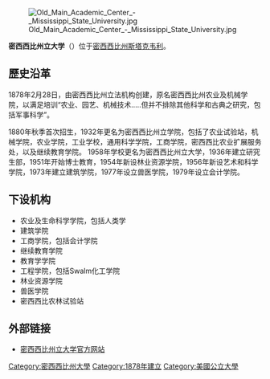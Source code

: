[[File:Old_Main_Academic_Center_-_Mississippi_State_University.jpg|thumb]]

'''密西西比州立大学'''（{{lang-en|Mississippi State University}}）位于[[密西西比州|密西西比州]][[斯塔克韦利|斯塔克韦利]]。

== 歷史沿革 ==
1878年2月28日，由密西西比州立法机构创建，原名密西西比州农业及机械学院，以满足培训“农业、园艺、机械技术.....但并不排除其他科学和古典之研究，包括军事科学”。

1880年秋季首次招生，1932年更名为密西西比州立学院，包括了农业试验站，机械学院，农业学院，工业学校，通用科学学院，工商学院，密西西比农业扩展服务处，以及继续教育学院。
1958年学校更名为密西西比州立大学，1936年建立研究生部，1951年开始博士教育，1954年新设林业资源学院，1956年新设艺术和科学学院，1973年建立建筑学院，1977年设立兽医学院，1979年设立会计学院。

== 下设机构 ==
* 农业及生命科学学院，包括人类学
* 建筑学院
* 工商学院，包括会计学院
* 继续教育学院
* 教育学学院
* 工程学院，包括Swalm化工学院
* 林业资源学院
* 兽医学院
* 密西西比农林试验站

== 外部链接 ==
*[http://www.msstate.edu/ 密西西比州立大学官方网站]{{Wayback|url=http://www.msstate.edu/ |date=19961111141947 }}

{{东南联盟}}
{{美国东南大学研究协会}}
[[Category:密西西比州大學|Category:密西西比州大學]]
[[Category:1878年建立|Category:1878年建立]]
[[Category:美國公立大學|Category:美國公立大學]]